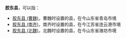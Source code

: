 '''胶东县'''，可以指：

*[[胶东县_(曹魏)|胶东县 (曹魏)]]，曹魏时设置的县，在今山东省青岛市境
*[[胶东县_(南齐)|胶东县 (南齐)]]，南齐时设置的县，在今江苏省连云港市境
*[[胶东县_(北魏)|胶东县 (北魏)]]，北魏时设置的县，在今山东省潍坊市境

{{Disambig|J|Cat=三字中国县名消歧义}}